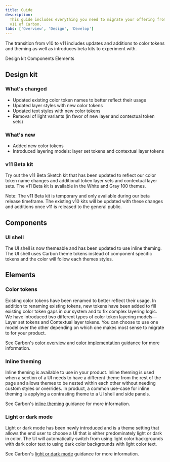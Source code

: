 ```yaml
---
title: Guide
description:
  This guide includes everything you need to migrate your offering from v10 to
  v11 of Carbon.
tabs: ['Overview', 'Design', 'Develop']
---
```


<PageDescription>

The transition from v10 to v11 includes updates and additions to color tokens
and theming as well as introduces beta kits to experiment with.

</PageDescription>

<AnchorLinks>
  <AnchorLink>Design kit</AnchorLink>
  <AnchorLink>Components</AnchorLink>
  <AnchorLink>Elements</AnchorLink>
</AnchorLinks>

## Design kit

### What's changed

- Updated existing color token names to better reflect their usage
- Updated layer styles with new color tokens
- Updated text styles with new color tokens
- Removal of light variants (in favor of new layer and contextual token sets)

### What's new

- Added new color tokens
- Introduced layering models: layer set tokens and contextual layer tokens

### v11 Beta kit

Try out the v11 Beta Sketch kit that has been updated to reflect our color token
name changes and additional token layer sets and contextual layer sets. The v11
Beta kit is available in the White and Gray 100 themes.

<InlineNotification>
  Note: The v11 Beta kit is temporary and only available during our beta release
  timeframe. The existing v10 kits will be updated with these changes and
  additions once v11 is released to the general public.
</InlineNotification>

<Row className="resource-card-group">
  <Column colLg={4} colMd={4} noGutterSm>
    <ResourceCard
      subTitle="White theme (Beta)"
      href="sketch://add-library/cloud/fabc8814-ead2-4eeb-a893-ef3b6ea88875"
      actionIcon="download">
      <MdxIcon name="sketch" />
    </ResourceCard>
  </Column>
  <Column colLg={4} colMd={4} noGutterSm>
    <ResourceCard
      subTitle="Gray 100 theme (Beta)"
      actionIcon="download"
      href="sketch://add-library/cloud/9b33e49d-9b79-4696-9f57-c7a15c1e276a">
      <MdxIcon name="sketch" />
    </ResourceCard>
  </Column>
</Row>

## Components

### UI shell

The UI shell is now themeable and has been updated to use inline theming. The UI
shell uses Carbon theme tokens instead of component specific tokens and the
color will follow each themes styles.

## Elements

### Color tokens

Existing color tokens have been renamed to better reflect their usage. In
addition to renaming existing tokens, new tokens have been added to fill
existing color token gaps in our system and to fix complex layering logic. We
have introduced two different types of color token layering models—Layer set
tokens and Contextual layer tokens. You can choose to use one model over the
other depending on which one makes most sense to migrate to for your product.

See Carbon's
[color overview](https://v11.carbondesignsystem.com/guidelines/color/overview/#tokens)
and
[color implementation](https://carbondesignsystem-git-fork-aagonza-f5b8b0-carbon-design-system.vercel.app/guidelines/color/implementation#layering-model-tokens)
guidance for more information.

<Row className="resource-card-group">
  <Column colLg={4} colMd={4} noGutterSm>
    <ResourceCard
      subTitle="Migrating color tokens"
      href="https://github.com/carbon-design-system/carbon/pull/9245">
      <MdxIcon name="github" />
    </ResourceCard>
  </Column>
</Row>

### Inline theming

Inline theming is available to use in your product. Inline theming is used when
a section of a UI needs to have a different theme from the rest of the page and
allows themes to be nested within each other without needing custom styles or
overrides. In product, a common use-case for inline theming is applying a
contrasting theme to a UI shell and side panels.

See Carbon's
[inline theming](https://carbondesignsystem-git-fork-aagonza-f5b8b0-carbon-design-system.vercel.app/guidelines/color/implementation#inline-theming)
guidance for more information.

### Light or dark mode

Light or dark mode has been newly introduced and is a theme setting that allows
the end user to choose a UI that is either predominately light or dark in color.
The UI will automatically switch from using light color backgrounds with dark
color text to using dark color backgrounds with light color text.

See Carbon's
[light or dark mode](https://carbondesignsystem-git-fork-aagonza-f5b8b0-carbon-design-system.vercel.app/guidelines/color/implementation#designing-for-light-or-dark-mode)
guidance for more information.
